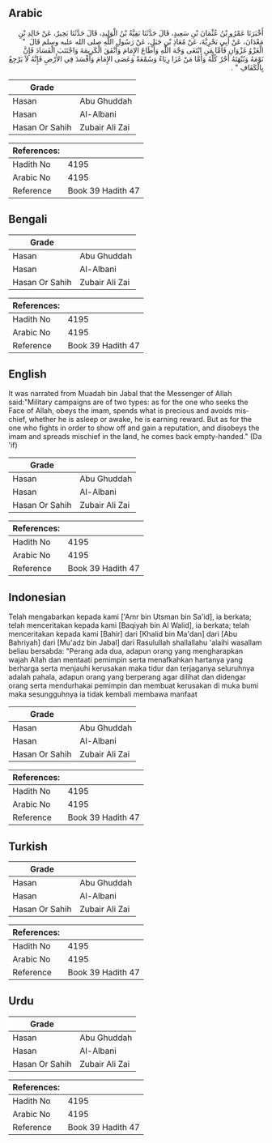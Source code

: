 ## Arabic


<div dir="rtl" lang="ar" style={{fontSize:'larger',backgroundColor:'#f8f9fa',padding:20}}>
أَخْبَرَنَا عَمْرُو بْنُ عُثْمَانَ بْنِ سَعِيدٍ، قَالَ حَدَّثَنَا بَقِيَّةُ بْنُ الْوَلِيدِ، قَالَ حَدَّثَنَا بَحِيرٌ، عَنْ خَالِدِ بْنِ مَعْدَانَ، عَنْ أَبِي بَحْرِيَّةَ، عَنْ مُعَاذِ بْنِ جَبَلٍ، عَنْ رَسُولِ اللَّهِ صلى الله عليه وسلم قَالَ ‏ "‏ الْغَزْوُ غَزْوَانِ فَأَمَّا مَنِ ابْتَغَى وَجْهَ اللَّهِ وَأَطَاعَ الإِمَامَ وَأَنْفَقَ الْكَرِيمَةَ وَاجْتَنَبَ الْفَسَادَ فَإِنَّ نَوْمَهُ وَنُبْهَتَهُ أَجْرٌ كُلُّهُ وَأَمَّا مَنْ غَزَا رِيَاءً وَسُمْعَةً وَعَصَى الإِمَامَ وَأَفْسَدَ فِي الأَرْضِ فَإِنَّهُ لاَ يَرْجِعُ بِالْكَفَافِ ‏"‏ ‏.‏
</div>
<div style={{backgroundColor:'#f8f9fa',padding:20, marginBottom: 10}}><table> <thead> <tr> <th>Grade</th> <th></th> </tr> </thead> <tbody> <tr><td>Hasan</td><td>Abu Ghuddah</td></tr><tr><td>Hasan</td><td>Al-Albani</td></tr><tr><td>Hasan Or Sahih</td><td>Zubair Ali Zai</td></tr></tbody></table><table> <thead> <tr> <th>References:</th> <th></th> </tr> </thead> <tbody><tr><td>Hadith No</td><td>4195</td></tr><tr><td>Arabic No</td><td>4195</td></tr><tr><td>Reference</td><td>Book 39 Hadith 47</td></tr></tbody></table></div>

## Bengali


<div dir="ltr" lang="bn" style={{fontSize:'larger',backgroundColor:'#f8f9fa',padding:20}}>

</div>
<div style={{backgroundColor:'#f8f9fa',padding:20, marginBottom: 10}}><table> <thead> <tr> <th>Grade</th> <th></th> </tr> </thead> <tbody> <tr><td>Hasan</td><td>Abu Ghuddah</td></tr><tr><td>Hasan</td><td>Al-Albani</td></tr><tr><td>Hasan Or Sahih</td><td>Zubair Ali Zai</td></tr></tbody></table><table> <thead> <tr> <th>References:</th> <th></th> </tr> </thead> <tbody><tr><td>Hadith No</td><td>4195</td></tr><tr><td>Arabic No</td><td>4195</td></tr><tr><td>Reference</td><td>Book 39 Hadith 47</td></tr></tbody></table></div>

## English


<div dir="ltr" lang="en" style={{fontSize:'larger',backgroundColor:'#f8f9fa',padding:20}}>
It was narrated from Muadah bin Jabal that the Messenger of Allah said:"Military campaigns are of two types: as for the one who seeks the Face of Allah, obeys the imam, spends what is precious and avoids mischief, whether he is asleep or awake, he is earning reward. But as for the one who fights in order to show off and gain a reputation, and disobeys the imam and spreads mischief in the land, he comes back empty-handed." (Da 'if)
</div>
<div style={{backgroundColor:'#f8f9fa',padding:20, marginBottom: 10}}><table> <thead> <tr> <th>Grade</th> <th></th> </tr> </thead> <tbody> <tr><td>Hasan</td><td>Abu Ghuddah</td></tr><tr><td>Hasan</td><td>Al-Albani</td></tr><tr><td>Hasan Or Sahih</td><td>Zubair Ali Zai</td></tr></tbody></table><table> <thead> <tr> <th>References:</th> <th></th> </tr> </thead> <tbody><tr><td>Hadith No</td><td>4195</td></tr><tr><td>Arabic No</td><td>4195</td></tr><tr><td>Reference</td><td>Book 39 Hadith 47</td></tr></tbody></table></div>

## Indonesian


<div dir="ltr" lang="id" style={{fontSize:'larger',backgroundColor:'#f8f9fa',padding:20}}>
Telah mengabarkan kepada kami ['Amr bin Utsman bin Sa'id], ia berkata; telah menceritakan kepada kami [Baqiyah bin Al Walid], ia berkata; telah menceritakan kepada kami [Bahir] dari [Khalid bin Ma'dan] dari [Abu Bahriyah] dari [Mu'adz bin Jabal] dari Rasulullah shallallahu 'alaihi wasallam beliau bersabda: "Perang ada dua, adapun orang yang mengharapkan wajah Allah dan mentaati pemimpin serta menafkahkan hartanya yang berharga serta menjauhi kerusakan maka tidur dan terjaganya seluruhnya adalah pahala, adapun orang yang berperang agar dilihat dan didengar orang serta mendurhakai pemimpin dan membuat kerusakan di muka bumi maka sesungguhnya ia tidak kembali membawa manfaat
</div>
<div style={{backgroundColor:'#f8f9fa',padding:20, marginBottom: 10}}><table> <thead> <tr> <th>Grade</th> <th></th> </tr> </thead> <tbody> <tr><td>Hasan</td><td>Abu Ghuddah</td></tr><tr><td>Hasan</td><td>Al-Albani</td></tr><tr><td>Hasan Or Sahih</td><td>Zubair Ali Zai</td></tr></tbody></table><table> <thead> <tr> <th>References:</th> <th></th> </tr> </thead> <tbody><tr><td>Hadith No</td><td>4195</td></tr><tr><td>Arabic No</td><td>4195</td></tr><tr><td>Reference</td><td>Book 39 Hadith 47</td></tr></tbody></table></div>

## Turkish


<div dir="ltr" lang="tr" style={{fontSize:'larger',backgroundColor:'#f8f9fa',padding:20}}>

</div>
<div style={{backgroundColor:'#f8f9fa',padding:20, marginBottom: 10}}><table> <thead> <tr> <th>Grade</th> <th></th> </tr> </thead> <tbody> <tr><td>Hasan</td><td>Abu Ghuddah</td></tr><tr><td>Hasan</td><td>Al-Albani</td></tr><tr><td>Hasan Or Sahih</td><td>Zubair Ali Zai</td></tr></tbody></table><table> <thead> <tr> <th>References:</th> <th></th> </tr> </thead> <tbody><tr><td>Hadith No</td><td>4195</td></tr><tr><td>Arabic No</td><td>4195</td></tr><tr><td>Reference</td><td>Book 39 Hadith 47</td></tr></tbody></table></div>

## Urdu


<div dir="rtl" lang="ur" style={{fontSize:'larger',backgroundColor:'#f8f9fa',padding:20}}>

</div>
<div style={{backgroundColor:'#f8f9fa',padding:20, marginBottom: 10}}><table> <thead> <tr> <th>Grade</th> <th></th> </tr> </thead> <tbody> <tr><td>Hasan</td><td>Abu Ghuddah</td></tr><tr><td>Hasan</td><td>Al-Albani</td></tr><tr><td>Hasan Or Sahih</td><td>Zubair Ali Zai</td></tr></tbody></table><table> <thead> <tr> <th>References:</th> <th></th> </tr> </thead> <tbody><tr><td>Hadith No</td><td>4195</td></tr><tr><td>Arabic No</td><td>4195</td></tr><tr><td>Reference</td><td>Book 39 Hadith 47</td></tr></tbody></table></div>